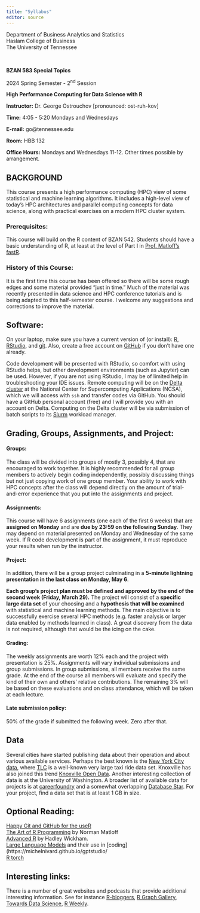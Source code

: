 ```yaml
---
title: "Syllabus"
editor: source
---
```


::: {layout="[2,1.2]"}
Department of Business Analytics and Statistics\
Haslam College of Business\
The University of Tennessee

$\qquad$

**BZAN 583 Special Topics**

2024 Spring Semester - 2^nd^ Session

**High Performance Computing for Data Science with R**

**Instructor:** Dr. George Ostrouchov \[pronounced: ost-ruh-kov\]

**Time:** 4:05 - 5:20 Mondays and Wednesdays

**E-mail:** go\@tennessee.edu

**Room:** HBB 132

**Office Hours:** Mondays and Wednesdays 11-12. Other times possible by arrangement.
:::

## BACKGROUND

This course presents a high performance computing (HPC) view of some statistical and machine learning algorithms. It includes a high-level view of today's HPC architectures and parallel computing concepts for data science, along with practical exercises on a modern HPC cluster system.

### Prerequisites:

This course will build on the R content of BZAN 542. Students should have a basic understanding of R, at least at the level of Part I in [Prof. Matloff's fastR](https://github.com/matloff/fasteR).

### History of this Course: 

It is the first time this course has been offered so there will be some rough edges and some material provided “just in time.” Much of the material was recently presented in data science and HPC conference tutorials and is being adapted to this half-semester course. I welcome any suggestions and corrections to improve the material.

```{=html}
<!-- Instructor notes
\### Proposed Lecture Topics (to be reduced, reordered, and coordinated) {.unnumbered}

-   Introductions, overview, form groups, R review, workflow assignment\
-   Workflow introduction: RStudio to GitHub to HPC platform.\
-   Bare basics of working with Unix (look/create/delete/copy files)\
-   We plan to work with the [TLC](https://www.nyc.gov/site/tlc/about/tlc-trip-record-data.page) large taxi ride data set to get some experience with large data I/O.\
-   What is parallel computing? Introduction to HPC architectures, resource managers, and cloud computing.\
-   Shared memory parallel computing with R (package **parallel** and multithreaded math libraries **FlexiBLAS**, **OpenBLAS**).\
-   Distributed memory parallel computing with R (package **pbdMPI**)\
-   Methodology choices:
    -   Random forest, serial, shared memory, and distributed memory versions\
    -   Regularized polynomial regression via **polyreg** package\
    -   Classification via projection onto trained basis functions\
    -   Deep Learning through the use of **torch** (the R interface to the PyTorch C++ library) or Large Language Models introduction (Hugging Face models), but not both.

The class will have two tracks that support each other: (1) a description of HPC concepts, some history to support the "why of HPC", and a practical track that uses a few tools to experiment with the HPC concepts on real HPC systems.
-->
```
## Software: 

On your laptop, make sure you have a current version of (or install): [R](https://www.r-project.org), [RStudio](https://www.rstudio.com), and [git](https://git-scm.com/). Also, create a free account on [GitHub](https://github.com/) if you don't have one already.

Code development will be presented with RStudio, so comfort with using RStudio helps, but other development environments (such as Jupyter) can be used. However, if you are not using RStudio, I may be of limited help in troubleshooting your IDE issues. Remote computing will be on the [Delta cluster](https://docs.ncsa.illinois.edu/systems/delta/en/latest/?source=wiki#) at the National Center for Supercomputing Applications (NCSA), which we will access with `ssh` and transfer codes via GitHub. You should have a GitHub personal account (free) and I will provide you with an account on Delta. Computing on the Delta cluster will be via submission of batch scripts to its [Slurm](https://slurm.schedmd.com/overview.html) workload manager.

## Grading, Groups, Assignments, and Project: 

#### Groups:

The class will be divided into groups of mostly 3, possibly 4, that are encouraged to work together. It is highly recommended for all group members to actively begin coding independently, possibly discussing things but not just copying work of one group member. Your ability to work with HPC concepts after the class will depend directly on the amount of trial-and-error experience that you put into the assignments and project.

#### Assignments:

This course will have 6 assignments (one each of the first 6 weeks) that are **assigned on Monday** and are **due by 23:59 on the following Sunday**. They may depend on material presented on Monday and Wednesday of the same week. If R code development is part of the assignment, it must reproduce your results when run by the instructor.

#### Project:

In addition, there will be a group project culminating in a **5-minute lightning presentation in the last class on Monday, May 6**.

**Each group's project plan must be defined and approved by the end of the second week (Friday, March 29).** The project will consist of a **specific large data set** of your choosing and a **hypothesis that will be examined** with statistical and machine learning methods. The main objective is to successfully exercise several HPC methods (e.g. faster analysis or larger data enabled by methods learned in class). A great discovery from the data is not required, although that would be the icing on the cake. 

#### Grading:

The weekly assignments are worth 12% each and the project with presentation is 25%. Assignments will vary individual submissions and group submissions. In group submissions, all members receive the same grade. At the end of the course all members will evaluate and specify the kind of their own and others' relative contributions. The remaining 3% will be based on these evaluations and on class attendance, which will be taken at each lecture.

#### Late submission policy:

50% of the grade if submitted the following week. Zero after that.

## Data 

Several cities have started publishing data about their operation and about various available services. Perhaps the best known is the [New York City data](https://opendata.cityofnewyork.us/), where [TLC](https://www.nyc.gov/site/tlc/about/tlc-trip-record-data.page) is a well-known very large taxi ride data set. Knoxville has also joined this trend [Knoxville Open Data](https://www.knoxvilletn.gov/government/opendata). Another interesting collection of data is at the University of Washington. A broader list of available data for projects is at [careerfoundry](https://careerfoundry.com/en/blog/data-analytics/where-to-find-free-datasets/) and a somewhat overlapping [Database Star](https://www.databasestar.com/free-data-sets/). For your project, find a data set that is at least 1 GB in size.

## Optional Reading: 
[Happy Git and GitHub for the useR](https://happygitwithr.com/)  
[The Art of R Programming](https://utk.primo.exlibrisgroup.com/discovery/fulldisplay?docid=alma9925646348902311&context=L&vid=01UTN_KNOXVILLE:01UTK&lang=en&search_scope=MyInst_and_CI&adaptor=Local%20Search%20Engine&tab=Everything&query=any%2Ccontains%2CThe%20Art%20of%20R%20Programming%3A%20A%20Tour%20of%20Statistical%20Software%20Design) by Norman Matloff\
[Advanced R](https://adv-r.hadley.nz/) by Hadley Wickham.\
[Large Language Models](https://blogs.rstudio.com/ai/posts/2023-06-20-llm-intro/) and their use in [coding](https://michelnivard.github.io/gptstudio/ \
[R torch](https://skeydan.github.io/Deep-Learning-and-Scientific-Computing-with-R-torch/)

## Interesting links: 

There is a number of great websites and podcasts that provide additional interesting information. See for instance [R-bloggers](https://www.r-bloggers.com), [R Graph Gallery](https://www.r-graph-gallery.com/portfolio/ggplot2-package/), [Towards Data Science](https://towardsdatascience.com), [R Weekly](https://rweekly.org).

